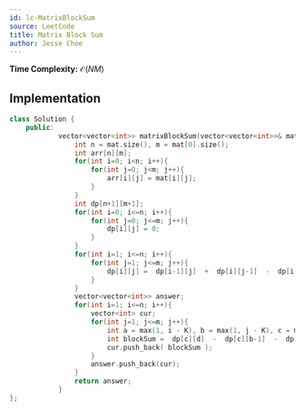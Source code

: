 ```yaml
---
id: lc-MatrixBlockSum
source: LeetCode
title: Matrix Block Sum
author: Jesse Choe
---
```


**Time Complexity:** $\mathcal O(NM)$

<LanguageSection>

<CPPSection>

## Implementation

```cpp
class Solution {
    public:
            vector<vector<int>> matrixBlockSum(vector<vector<int>>& mat, int K) {
                int n = mat.size(), m = mat[0].size();
                int arr[n][m];
                for(int i=0; i<n; i++){
                    for(int j=0; j<m; j++){
                        arr[i][j] = mat[i][j];
                    }
                }
                int dp[n+1][m+1];
                for(int i=0; i<=n; i++){
                    for(int j=0; j<=m; j++){
                        dp[i][j] = 0;
                    }
                }
                for(int i=1; i<=n; i++){
                    for(int j=1; j<=m; j++){
                        dp[i][j] =  dp[i-1][j]  +  dp[i][j-1]  -  dp[i-1][j-1]  +  arr[i-1][j-1];
                    }
                }
                vector<vector<int>> answer;
                for(int i=1; i<=n; i++){
                    vector<int> cur;
                    for(int j=1; j<=m; j++){
                        int a = max(1, i - K), b = max(1, j - K), c = min(n, i + K), d = min(m, j + K);
                        int blockSum =  dp[c][d]  -  dp[c][b-1]  -  dp[a-1][d]  +  dp[a-1][b-1]
                        cur.push_back( blockSum );
                    }
                    answer.push_back(cur);
                }
                return answer;
            }
};
```

</CPPSection>

</LanguageSection>
